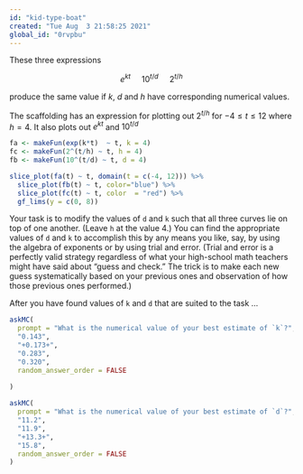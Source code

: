 ```yaml
---
id: "kid-type-boat"
created: "Tue Aug  3 21:58:25 2021"
global_id: "0rvpbu"
---
```


These three expressions 

$$e^{kt}\ \ \ \ \ 10^{t/d} \  \ \ \ \  2^{t/h}$$

produce the same value if $k$, $d$ and $h$ have corresponding numerical values.

::: {.scaffolding  data-latex=""}
The scaffolding has an expression for plotting out  $2^{t/h}$ for $-4 \leq t \leq 12$ where $h = 4$. It also plots out $e^{kt}$ and $10^{t/d}$

```r
fa <- makeFun(exp(k*t)  ~ t, k = 4)
fc <- makeFun(2^(t/h) ~ t, h = 4)
fb <- makeFun(10^(t/d) ~ t, d = 4)

slice_plot(fa(t) ~ t, domain(t = c(-4, 12))) %>%
  slice_plot(fb(t) ~ t, color="blue") %>%
  slice_plot(fc(t) ~ t, color  = "red") %>%
  gf_lims(y = c(0, 8))
```
:::

Your task is to modify the values of `d` and `k` such that all three curves lie on top of one another. (Leave `h` at the value 4.) You can find the appropriate values of `d` and `k` to accomplish this by any means you like, say, by using the algebra of exponents or by using trial and error. (Trial and error is a perfectly valid strategy regardless of what your high-school math teachers might have said about "guess and check." The trick is to make each new guess systematically based on your previous ones and observation of how those previous ones performed.)

After you have found values of `k` and `d` that are suited to the task ...

```r
askMC(
  prompt = "What is the numerical value of your best estimate of `k`?",
  "0.143",
  "+0.173+", 
  "0.283",
  "0.320",
  random_answer_order = FALSE
  
)
```

```r
askMC(
  prompt = "What is the numerical value of your best estimate of `d`?",
  "11.2",
  "11.9",
  "+13.3+", 
  "15.8",
  random_answer_order = FALSE
)
```
